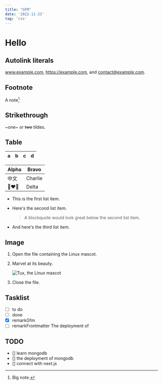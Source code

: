 ```yaml
---
title: "GFM"
date: '2022-11-23'
tag: 'css'
---
```


# Hello <Planet />
## Autolink literals

www.example.com, https://example.com, and contact@example.com.

## Footnote

A note[^1]

[^1]: Big note.

## Strikethrough

~one~ or ~~two~~ tildes.

## Table

| a | b  |  c |  d  |
| - | :- | -: | :-: |

| Alpha | Bravo |
| - | - |
| 中文 | Charlie |
| 👩‍❤️‍👩 | Delta |

* This is the first list item.
* Here's the second list item.

    > A blockquote would look great below the second list item.

* And here's the third list item.

## Image

1. Open the file containing the Linux mascot.
2. Marvel at its beauty.

    ![Tux, the Linux mascot](/images/cat.jpg)

3. Close the file.

## Tasklist

* [ ] to do
* [ ] done
* [x] remarkGfm
* [ ] remarkFrontmatter
The deployment of
## TODO
* [] learn mongodb
* [] the deployment of mongodb
* [] connect with next.js
